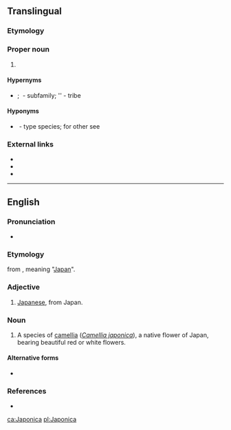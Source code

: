 {{also|japonica}}
==Translingual==
{{rfi|lang=mul}}
===Etymology===
{{rfelite|mul}}
===Proper noun===
{{taxoninfl|i=1|g=f}}

# {{taxon|genus|family|Lycaenidae|}}

====Hypernyms====
* {{sense|genus}} {{Lycaenidae Hypernyms}}; ''{{taxlink|Theclinae|subfamily|ver=170504}}''&nbsp;- subfamily; ''{{taxlink|Theclini|tribe|ver=170504}}&nbsp;- tribe

====Hyponyms====
* {{sense|genus}} {{taxlink|Japonica saepestriata|species|ver=170504}}&nbsp;- type species; for other see {{specieslite|i=1}}

===External links===
* {{pedia|Japonica (butterfly)|'''''Japonica''''' (butterfly)}}
* {{specieslite|i=1}}
* {{comcatlite|i=1}}

----

==English==

===Pronunciation===
* {{a|US}} {{IPA|/dʒə.ˈpɑn.ɪ.ˌkə/|lang=en}}

===Etymology===
{{etyl|NL.|en}} from {{m|la|Japonia}}, meaning "[[Japan]]".

===Adjective===
{{en-adj|-}}

# [[Japanese]], from Japan.

===Noun===
{{en-noun|-}}

# {{lb|en|dated}} A species of [[camellia]] (''[[Camellia japonica]]''), a native flower of Japan, bearing beautiful red or white flowers.

====Alternative forms====
* {{l|en|japonica}}

===References===
* {{R:Webster 1913}}

[[ca:Japonica]]
[[pl:Japonica]]